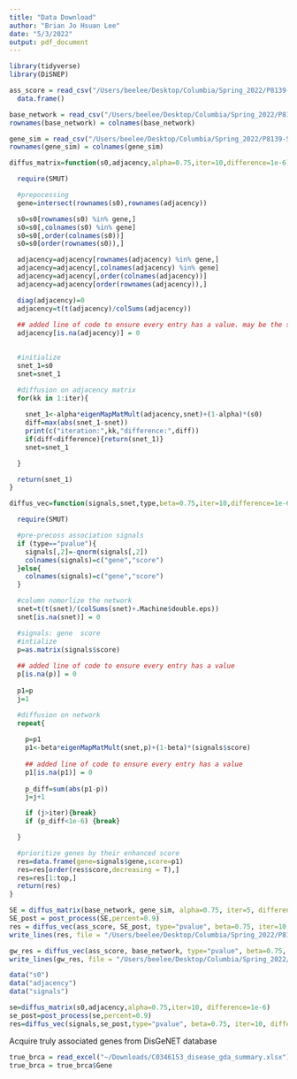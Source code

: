 ```yaml
---
title: "Data Download"
author: "Brian Jo Hsuan Lee"
date: "5/3/2022"
output: pdf_document
---
```

```r
library(tidyverse)
library(DiSNEP)
```

```r
ass_score = read_csv("/Users/beelee/Desktop/Columbia/Spring_2022/P8139-Statistical_Genetic_Modeling/Project/association_sig") %>% 
  data.frame()

base_network = read_csv("/Users/beelee/Desktop/Columbia/Spring_2022/P8139-Statistical_Genetic_Modeling/Project/base_network") %>% as.matrix()
rownames(base_network) = colnames(base_network)

gene_sim = read_csv("/Users/beelee/Desktop/Columbia/Spring_2022/P8139-Statistical_Genetic_Modeling/Project/gene_gene_similarity") %>% as.matrix()
rownames(gene_sim) = colnames(gene_sim)
```

```r
diffus_matrix=function(s0,adjacency,alpha=0.75,iter=10,difference=1e-6){

  require(SMUT)

  #prepocessing
  gene=intersect(rownames(s0),rownames(adjacency))

  s0=s0[rownames(s0) %in% gene,]
  s0=s0[,colnames(s0) %in% gene]
  s0=s0[,order(colnames(s0))]
  s0=s0[order(rownames(s0)),]

  adjacency=adjacency[rownames(adjacency) %in% gene,]
  adjacency=adjacency[,colnames(adjacency) %in% gene]
  adjacency=adjacency[,order(colnames(adjacency))]
  adjacency=adjacency[order(rownames(adjacency)),]

  diag(adjacency)=0
  adjacency=t(t(adjacency)/colSums(adjacency))
  
  ## added line of code to ensure every entry has a value. may be the source of our undesirable output
  adjacency[is.na(adjacency)] = 0
  

  #initialize
  snet_1=s0
  snet=snet_1

  #diffusion on adjacency matrix
  for(kk in 1:iter){
    
    snet_1<-alpha*eigenMapMatMult(adjacency,snet)+(1-alpha)*(s0)
    diff=max(abs(snet_1-snet))
    print(c("iteration:",kk,"difference:",diff))
    if(diff<difference){return(snet_1)}
    snet=snet_1

  }

  return(snet_1)
}
```

```r
diffus_vec=function(signals,snet,type,beta=0.75,iter=10,difference=1e-6,top=100){

  require(SMUT)

  #pre-precoss association signals
  if (type=="pvalue"){
    signals[,2]=-qnorm(signals[,2])
    colnames(signals)=c("gene","score")
  }else{
    colnames(signals)=c("gene","score")
  }

  #column nomorlize the network
  snet=t(t(snet)/(colSums(snet)+.Machine$double.eps))
  snet[is.na(snet)] = 0

  #signals: gene  score
  #intialize
  p=as.matrix(signals$score)
  
  ## added line of code to ensure every entry has a value 
  p[is.na(p)] = 0
  
  p1=p
  j=1

  #diffusion on network
  repeat{
    
    p=p1
    p1<-beta*eigenMapMatMult(snet,p)+(1-beta)*(signals$score)
    
    ## added line of code to ensure every entry has a value 
    p1[is.na(p1)] = 0
    
    p_diff=sum(abs(p1-p))
    j=j+1

    if (j>iter){break}
    if (p_diff<1e-6) {break}

  }

  #prioritize genes by their enhanced score
  res=data.frame(gene=signals$gene,score=p1)
  res=res[order(res$score,decreasing = T),]
  res=res[1:top,]
  return(res)
}
```

```r
SE = diffus_matrix(base_network, gene_sim, alpha=0.75, iter=5, difference=1e-6)
SE_post = post_process(SE,percent=0.9)
res = diffus_vec(ass_score, SE_post, type="pvalue", beta=0.75, iter=10, difference=1e-6, top=500)
write_lines(res, file = "/Users/beelee/Desktop/Columbia/Spring_2022/P8139-Statistical_Genetic_Modeling/Project/DiSNEP_genes")
```

```r
gw_res = diffus_vec(ass_score, base_network, type="pvalue", beta=0.75, iter=10, difference=1e-6, top=500)
write_lines(gw_res, file = "/Users/beelee/Desktop/Columbia/Spring_2022/P8139-Statistical_Genetic_Modeling/Project/GW_genes")
```

```r
data("s0")
data("adjacency")
data("signals")

se=diffus_matrix(s0,adjacency,alpha=0.75,iter=10, difference=1e-6)
se_post=post_process(se,percent=0.9)
res=diffus_vec(signals,se_post,type="pvalue", beta=0.75, iter=10, difference=1e-6, top=100)
```

Acquire truly associated genes from DisGeNET database
```r
true_brca = read_excel("~/Downloads/C0346153_disease_gda_summary.xlsx")
true_brca = true_brca$Gene
```

